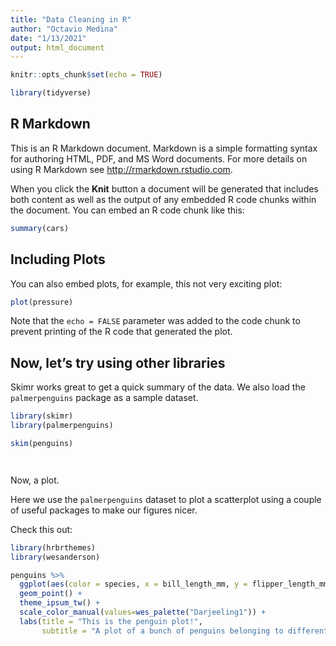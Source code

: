 ```yaml
---
title: "Data Cleaning in R"
author: "Octavio Medina"
date: "1/13/2021"
output: html_document
---
```


```r
knitr::opts_chunk$set(echo = TRUE)

library(tidyverse)


```

## R Markdown

This is an R Markdown document. Markdown is a simple formatting syntax for authoring HTML, PDF, and MS Word documents. For more details on using R Markdown see <http://rmarkdown.rstudio.com>.

When you click the **Knit** button a document will be generated that includes both content as well as the output of any embedded R code chunks within the document. You can embed an R code chunk like this:


```r
summary(cars)
```



## Including Plots

You can also embed plots, for example, this not very exciting plot:

```r

plot(pressure)

```

Note that the `echo = FALSE` parameter was added to the code chunk to prevent printing of the R code that generated the plot.

## Now, let's try using other libraries

Skimr works great to get a quick summary of the data. We also load the `palmerpenguins` package as a sample dataset.

```r

library(skimr)
library(palmerpenguins)

skim(penguins)




```


Now, a plot.

Here we use the `palmerpenguins` dataset to plot a scatterplot using a couple of useful packages to make our figures nicer. 

Check this out:

```r

library(hrbrthemes)
library(wesanderson)

penguins %>%
  ggplot(aes(color = species, x = bill_length_mm, y = flipper_length_mm)) +
  geom_point() +
  theme_ipsum_tw() +
  scale_color_manual(values=wes_palette("Darjeeling1")) +
  labs(title = "This is the penguin plot!",
       subtitle = "A plot of a bunch of penguins belonging to different species")


```



